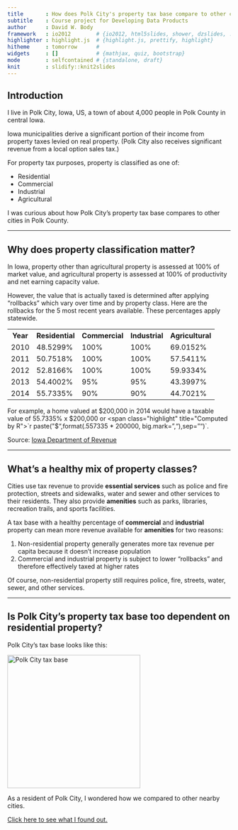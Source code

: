 ```yaml
---
title       : How does Polk City's property tax base compare to other cities?
subtitle    : Course project for Developing Data Products
author      : David W. Body
framework   : io2012        # {io2012, html5slides, shower, dzslides, ...}
highlighter : highlight.js  # {highlight.js, prettify, highlight}
hitheme     : tomorrow      #
widgets     : []            # {mathjax, quiz, bootstrap}
mode        : selfcontained # {standalone, draft}
knit        : slidify::knit2slides
---
```


## Introduction

I live in Polk City, Iowa, US, a town of about 4,000 people in Polk County in central Iowa.

Iowa municipalities derive a significant portion of their income from property taxes levied on real property. (Polk City also receives significant revenue from a local option sales tax.)

For property tax purposes, property is classified as one of:

* Residential
* Commercial
* Industrial
* Agricultural

I was curious about how Polk City's property tax base compares to other cities in Polk County.

---

## Why does property classification matter?

In Iowa, property other than agricultural property is assessed at 100% of market value, and agricultural property is assessed at 100% of productivity and net earning capacity value.

However, the value that is actually taxed is determined after applying "rollbacks" which vary over time and by property class. Here are the rollbacks for the 5 most recent years available. These percentages apply statewide.

<table>
<tr><th>Year</th><th>Residential</th><th>Commercial</th><th>Industrial</th><th>Agricultural</th></tr>
<tr><td>2010</td><td>48.5299%</td><td>100%</td><td>100%</td><td>69.0152%</td></tr>
<tr><td>2011</td><td>50.7518%</td><td>100%</td><td>100%</td><td>57.5411%</td></tr>
<tr><td>2012</td><td>52.8166%</td><td>100%</td><td>100%</td><td>59.9334%</td></tr>
<tr><td>2013</td><td>54.4002%</td><td>95%</td><td>95%</td><td>43.3997%</td></tr>
<tr><td>2014</td><td>55.7335%</td><td>90%</td><td>90%</td><td>44.7021%</td></tr>
</table>

For example, a home valued at $200,000 in 2014 would have a taxable value of 55.7335% x $200,000 or <span class="highlight" title="Computed by R">`r paste("$",format(.557335 * 200000, big.mark=","),sep="")`</span>.

Source: [Iowa Department of Revenue](https://tax.iowa.gov/equalization-and-rollbacks)

---

## What's a healthy mix of property classes?

Cities use tax revenue to provide **essential services** such as police and fire protection, streets and sidewalks, water and sewer and other services to their residents. They also provide **amenities** such as parks, libraries, recreation trails, and sports facilities.

A tax base with a healthy percentage of **commercial** and **industrial** property can mean more revenue available for **amenities** for two reasons:

1. Non-residential property generally generates more tax revenue per capita because it doesn't increase population
2. Commercial and industrial property is subject to lower "rollbacks" and therefore effectively taxed at higher rates

Of course, non-residential property still requires police, fire, streets, water, sewer, and other services.

---

## Is Polk City's property tax base too dependent on residential property?

Polk City's tax base looks like this:

<img src="assets/img/polk-city-tax-base.png" alt="Polk City tax base" height=300/>

As a resident of Polk City, I wondered how we compared to other nearby cities.

[Click here to see what I found out.](https://davidbody.shinyapps.io/polk-city-tax-base)
